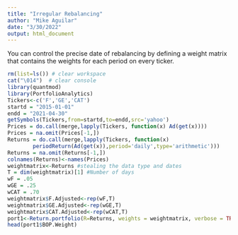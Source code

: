 ```yaml
---
title: "Irregular Rebalancing"
author: "Mike Aguilar"
date: "3/30/2022"
output: html_document
---
```



<!-- ## Irregular Rebalancing -->
You can control the precise date of rebalancing by defining a weight matrix that contains the weights for each period on every ticker. 
```r
rm(list=ls()) # clear workspace
cat("\014")  # clear console
library(quantmod)
library(PortfolioAnalytics)
Tickers<-c('F','GE','CAT')
startd = "2015-01-01"
endd = "2021-04-30"
getSymbols(Tickers,from=startd,to=endd,src='yahoo')
Prices = do.call(merge,lapply(Tickers, function(x) Ad(get(x))))
Prices = na.omit(Prices[-1,])
Returns = do.call(merge,lapply(Tickers, function(x) 
        periodReturn(Ad(get(x)),period='daily',type='arithmetic')))
Returns = na.omit(Returns[-1,])
colnames(Returns)<-names(Prices)
weightmatrix<-Returns #stealing the data type and dates
T = dim(weightmatrix)[1] #Number of days
wF = .05
wGE = .25
wCAT = .70
weightmatrix$F.Adjusted<-rep(wF,T)
weightmatrix$GE.Adjusted<-rep(wGE,T)
weightmatrix$CAT.Adjusted<-rep(wCAT,T)
port1<-Return.portfolio(R=Returns, weights = weightmatrix, verbose = TRUE)
head(port1$BOP.Weight)
```

